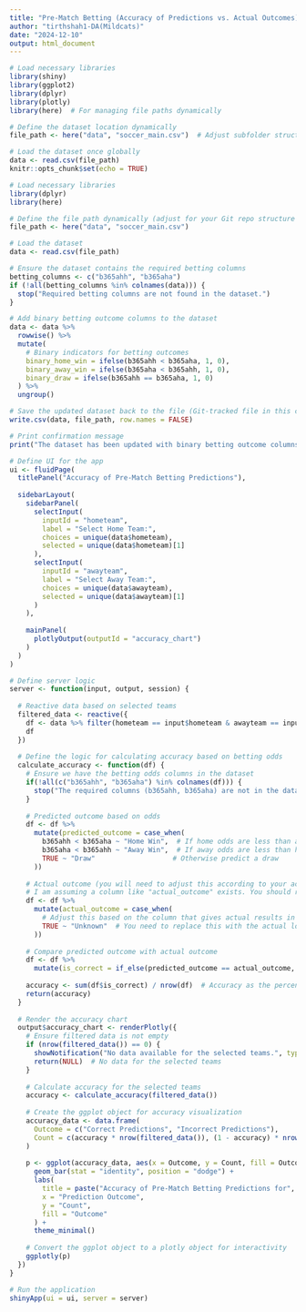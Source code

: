 ```yaml
---
title: "Pre-Match Betting (Accuracy of Predictions vs. Actual Outcomes)"
author: "tirthshah1-DA(Mildcats)"
date: "2024-12-10"
output: html_document
---
```


```r
# Load necessary libraries
library(shiny)
library(ggplot2)
library(dplyr)
library(plotly)
library(here)  # For managing file paths dynamically

# Define the dataset location dynamically
file_path <- here("data", "soccer_main.csv")  # Adjust subfolder structure if needed

# Load the dataset once globally
data <- read.csv(file_path)
knitr::opts_chunk$set(echo = TRUE)
```


```r
# Load necessary libraries
library(dplyr)
library(here)

# Define the file path dynamically (adjust for your Git repo structure if necessary)
file_path <- here("data", "soccer_main.csv")  

# Load the dataset
data <- read.csv(file_path)

# Ensure the dataset contains the required betting columns
betting_columns <- c("b365ahh", "b365aha")
if (!all(betting_columns %in% colnames(data))) {
  stop("Required betting columns are not found in the dataset.")
}

# Add binary betting outcome columns to the dataset
data <- data %>%
  rowwise() %>%
  mutate(
    # Binary indicators for betting outcomes
    binary_home_win = ifelse(b365ahh < b365aha, 1, 0),
    binary_away_win = ifelse(b365aha < b365ahh, 1, 0),
    binary_draw = ifelse(b365ahh == b365aha, 1, 0)
  ) %>%
  ungroup()

# Save the updated dataset back to the file (Git-tracked file in this case)
write.csv(data, file_path, row.names = FALSE)

# Print confirmation message
print("The dataset has been updated with binary betting outcome columns and saved back.")
```


```r
# Define UI for the app
ui <- fluidPage(
  titlePanel("Accuracy of Pre-Match Betting Predictions"),
  
  sidebarLayout(
    sidebarPanel(
      selectInput(
        inputId = "hometeam",
        label = "Select Home Team:",
        choices = unique(data$hometeam),
        selected = unique(data$hometeam)[1]
      ),
      selectInput(
        inputId = "awayteam",
        label = "Select Away Team:",
        choices = unique(data$awayteam),
        selected = unique(data$awayteam)[1]
      )
    ),
    
    mainPanel(
      plotlyOutput(outputId = "accuracy_chart")
    )
  )
)

# Define server logic
server <- function(input, output, session) {
  
  # Reactive data based on selected teams
  filtered_data <- reactive({
    df <- data %>% filter(hometeam == input$hometeam & awayteam == input$awayteam)
    df
  })
  
  # Define the logic for calculating accuracy based on betting odds
  calculate_accuracy <- function(df) {
    # Ensure we have the betting odds columns in the dataset
    if(!all(c("b365ahh", "b365aha") %in% colnames(df))) {
      stop("The required columns (b365ahh, b365aha) are not in the dataset.")
    }
    
    # Predicted outcome based on odds
    df <- df %>%
      mutate(predicted_outcome = case_when(
        b365ahh < b365aha ~ "Home Win",  # If home odds are less than away odds, predict home win
        b365aha < b365ahh ~ "Away Win",  # If away odds are less than home odds, predict away win
        TRUE ~ "Draw"                   # Otherwise predict a draw
      ))
    
    # Actual outcome (you will need to adjust this according to your actual outcome column in the dataset)
    # I am assuming a column like "actual_outcome" exists. You should replace it with the appropriate column.
    df <- df %>%
      mutate(actual_outcome = case_when(
        # Adjust this based on the column that gives actual results in your dataset
        TRUE ~ "Unknown"  # You need to replace this with the actual logic or column for outcomes
      ))
    
    # Compare predicted outcome with actual outcome
    df <- df %>%
      mutate(is_correct = if_else(predicted_outcome == actual_outcome, 1, 0))
    
    accuracy <- sum(df$is_correct) / nrow(df)  # Accuracy as the percentage of correct predictions
    return(accuracy)
  }
  
  # Render the accuracy chart
  output$accuracy_chart <- renderPlotly({
    # Ensure filtered data is not empty
    if (nrow(filtered_data()) == 0) {
      showNotification("No data available for the selected teams.", type = "error")
      return(NULL)  # No data for the selected teams
    }
    
    # Calculate accuracy for the selected teams
    accuracy <- calculate_accuracy(filtered_data())
    
    # Create the ggplot object for accuracy visualization
    accuracy_data <- data.frame(
      Outcome = c("Correct Predictions", "Incorrect Predictions"),
      Count = c(accuracy * nrow(filtered_data()), (1 - accuracy) * nrow(filtered_data()))
    )
    
    p <- ggplot(accuracy_data, aes(x = Outcome, y = Count, fill = Outcome)) +
      geom_bar(stat = "identity", position = "dodge") +
      labs(
        title = paste("Accuracy of Pre-Match Betting Predictions for", input$hometeam, "vs.", input$awayteam),
        x = "Prediction Outcome",
        y = "Count",
        fill = "Outcome"
      ) +
      theme_minimal()
    
    # Convert the ggplot object to a plotly object for interactivity
    ggplotly(p)
  })
}

# Run the application
shinyApp(ui = ui, server = server)

```